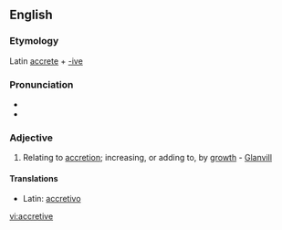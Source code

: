 ==English==

===Etymology===
Latin [[accrete]] + [[-ive]]

===Pronunciation===
*{{IPA|/əˈkriːtɪv/}}
*{{audio|en-us-accretive.ogg|Audio (US)}}

===Adjective===
{{en-adj|-}}

# Relating to [[accretion]]; increasing, or adding to, by [[growth]] - [[Glanvill]]

====Translations====
*Latin: [[accretivo]]

[[vi:accretive]]